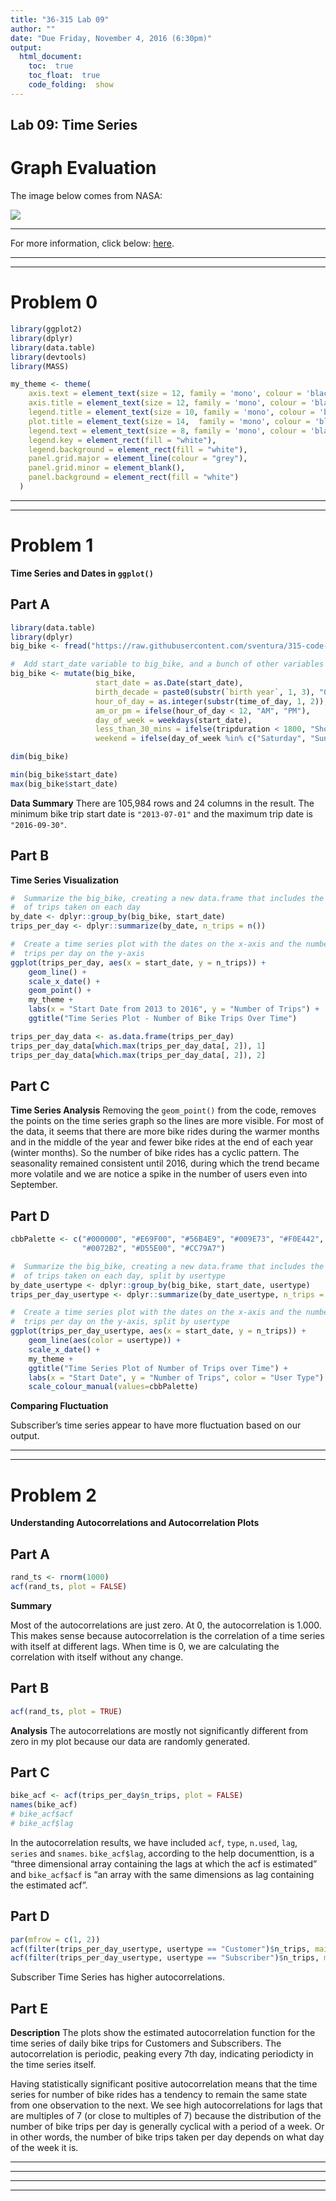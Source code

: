 ```yaml
---
title: "36-315 Lab 09"
author: ""
date: "Due Friday, November 4, 2016 (6:30pm)"
output: 
  html_document:
    toc:  true
    toc_float:  true
    code_folding:  show
---
```



##  Lab 09:  Time Series

#  Graph Evaluation

The image below comes from NASA:

<div style="width:600px">
![](http://climate.nasa.gov/system/charts/15_co2_left_061316.gif)
</div>
***

For more information, click below:  [here](http://climate.nasa.gov/vital-signs/carbon-dioxide/).

***
***

#  Problem 0

```r
library(ggplot2)
library(dplyr)
library(data.table)
library(devtools)
library(MASS)

my_theme <- theme(
    axis.text = element_text(size = 12, family = 'mono', colour = 'black'),
    axis.title = element_text(size = 12, family = 'mono', colour = 'black'),
    legend.title = element_text(size = 10, family = 'mono', colour = 'black'),
    plot.title = element_text(size = 14,  family = 'mono', colour = 'black'),
    legend.text = element_text(size = 8, family = 'mono', colour = 'black'),
    legend.key = element_rect(fill = "white"),
    legend.background = element_rect(fill = "white"),
    panel.grid.major = element_line(colour = "grey"),
    panel.grid.minor = element_blank(),
    panel.background = element_rect(fill = "white")
  )

```



***
***


#  Problem 1 {.tabset}


**Time Series and Dates in `ggplot()`**

## Part A   

```r

library(data.table)
library(dplyr)
big_bike <- fread("https://raw.githubusercontent.com/sventura/315-code-and-datasets/master/data/big_bike.csv")

#  Add start_date variable to big_bike, and a bunch of other variables
big_bike <- mutate(big_bike,
                   start_date = as.Date(start_date),
                   birth_decade = paste0(substr(`birth year`, 1, 3), "0s"),
                   hour_of_day = as.integer(substr(time_of_day, 1, 2)),
                   am_or_pm = ifelse(hour_of_day < 12, "AM", "PM"),
                   day_of_week = weekdays(start_date),
                   less_than_30_mins = ifelse(tripduration < 1800, "Short Trip", "Long Trip"),
                   weekend = ifelse(day_of_week %in% c("Saturday", "Sunday"), "Weekend", "Weekday"))

dim(big_bike)

min(big_bike$start_date)
max(big_bike$start_date)

```

**Data Summary**
There are 105,984 rows and 24 columns in the result. The minimum bike trip start date is `"2013-07-01"` and the maximum trip date is `"2016-09-30"`. 


## Part B

**Time Series Visualization**
```r

#  Summarize the big_bike, creating a new data.frame that includes the number 
#  of trips taken on each day
by_date <- dplyr::group_by(big_bike, start_date)
trips_per_day <- dplyr::summarize(by_date, n_trips = n())

#  Create a time series plot with the dates on the x-axis and the number of
#  trips per day on the y-axis
ggplot(trips_per_day, aes(x = start_date, y = n_trips)) + 
    geom_line() + 
    scale_x_date() + 
    geom_point() + 
    my_theme + 
    labs(x = "Start Date from 2013 to 2016", y = "Number of Trips") + 
    ggtitle("Time Series Plot - Number of Bike Trips Over Time")

trips_per_day_data <- as.data.frame(trips_per_day)
trips_per_day_data[which.max(trips_per_day_data[, 2]), 1]
trips_per_day_data[which.max(trips_per_day_data[, 2]), 2]

```


## Part C 

**Time Series Analysis** 
Removing the `geom_point()` from the code, removes the points on the time series graph so the lines are more visible.  For most of the data, it seems that there are more bike rides during the warmer months and in the middle of the year and fewer bike rides at the end of each year (winter months). So the number of bike rides has a cyclic pattern.  The seasonality remained consistent until 2016, during which the trend became more volatile and we are notice a spike in the number of users even into September.

## Part D


```r

cbbPalette <- c("#000000", "#E69F00", "#56B4E9", "#009E73", "#F0E442", 
                "#0072B2", "#D55E00", "#CC79A7")

#  Summarize the big_bike, creating a new data.frame that includes the number 
#  of trips taken on each day, split by usertype
by_date_usertype <- dplyr::group_by(big_bike, start_date, usertype)
trips_per_day_usertype <- dplyr::summarize(by_date_usertype, n_trips = n())

#  Create a time series plot with the dates on the x-axis and the number of
#  trips per day on the y-axis, split by usertype
ggplot(trips_per_day_usertype, aes(x = start_date, y = n_trips)) +  
    geom_line(aes(color = usertype)) + 
    scale_x_date() + 
    my_theme + 
    ggtitle("Time Series Plot of Number of Trips over Time") + 
    labs(x = "Start Date", y = "Number of Trips", color = "User Type") +
    scale_colour_manual(values=cbbPalette)
```

**Comparing Fluctuation** 

Subscriber's time series appear to have more fluctuation based on our output.


***
***


#  Problem 2 {.tabset}

**Understanding Autocorrelations and Autocorrelation Plots**

## Part A 

```r
rand_ts <- rnorm(1000)
acf(rand_ts, plot = FALSE)
```

**Summary**

Most of the autocorrelations are just zero. At 0, the autocorrelation is 1.000. This makes sense because autocorrelation is the correlation of a time series with itself at different lags. When time is 0, we are calculating the correlation with itself without any change. 

## Part B 

```r
acf(rand_ts, plot = TRUE) 
```

**Analysis** 
The autocorrelations are mostly not significantly different from zero in my plot because our data are randomly generated. 

## Part C

```r
bike_acf <- acf(trips_per_day$n_trips, plot = FALSE)
names(bike_acf)
# bike_acf$acf
# bike_acf$lag
```

In the autocorrelation results, we have included `acf`, `type`, `n.used`, `lag`, `series` and `snames`. `bike_acf$lag`, according to the help documenttion, is a "three dimensional array containing the lags at which the acf is estimated" and `bike_acf$acf` is "an array with the same dimensions as lag containing the estimated acf". 


## Part D

```r
par(mfrow = c(1, 2))
acf(filter(trips_per_day_usertype, usertype == "Customer")$n_trips, main = "Autocorrelation Plot \n Of Customer")
acf(filter(trips_per_day_usertype, usertype == "Subscriber")$n_trips, main = "Autocorrelation Plot \n Of Subscriber")
```

Subscriber Time Series has higher autocorrelations.

## Part E

**Description** 
The plots show the estimated autocorrelation function for the time series of daily bike trips for Customers and Subscribers.  The autocorrelation is periodic, peaking every 7th day, indicating periodicty in the time series itself.  

Having statistically significant positive autocorrelation means that the time series for number of bike rides has a tendency to remain the same state from one observation to the next.  We see high autocorrelations for lags that are multiples of 7 (or close to multiples of 7) because the distribution of the number of bike trips per day is generally cyclical with a period of a week. Or in other words, the number of bike trips taken per day depends on what day of the week it is.


***
***
***
***
